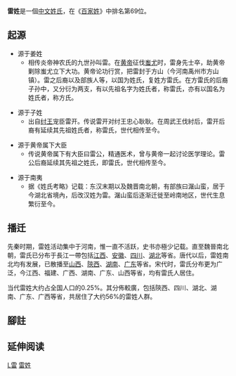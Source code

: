 {{姓氏
|姓氏=雷
|拼音=lei
|中国大陆=lei
|南京官话=luei<sup>2</sup>
|台湾=lei
|香港=lui
|澳门=loi
|新加坡=Lui
|马来西亚=Loi/Lui/Looi/Loy/Lwee/Lei
|越南=Lôi
|韩国=뇌
|朝鮮=뢰
|反切=
|同音字=
|堂号=
|郡望=[[冯翊郡|冯翊郡]]
}}

'''雷姓'''是一個[[中文姓氏|中文姓氏]]，在《[[百家姓|百家姓]]》中排名第69位。

==起源==
*源于姜姓
**相传炎帝神农氏的九世孙叫雷。在[[黄帝|黄帝]]征伐[[蚩尤|蚩尤]]时，雷身先士卒，助黄帝剿除蚩尤立下大功。黄帝论功行赏，把雷封于方山（今河南禹州市方山镇）。雷之后裔以及部族人等，以国为姓氏，复姓方雷氏。在方雷氏的后裔子孙中，又分衍为两支，有以先祖名字为姓氏者，称雷氏，亦有以国名为姓氏者，称方氏。

*源于子姓
**出自[[纣王|纣王]]宠臣雷开。传说雷开对纣王忠心耿耿。在周武王伐紂后，雷开后裔有延续其先祖姓氏者，称雷氏，世代相传至今。

*源于黄帝属下大臣
**传说黄帝属下有大臣曰雷公，精通医术，曾与黄帝一起讨论医学理论。雷公后裔延续其先祖之姓氏，即雷氏，世代相传至今。

*源于南夷
**据《姓氏考略》记载：东汉末期以及魏晋南北朝，有部族曰潳山蛮，居于今湖北省境內，后改汉姓为雷。潳山蛮后逐渐迁徙至岭南地区，世代生息繁衍至今。

==播迁==
先秦时期，雷姓活动集中于河南，惟一直不活跃，史书亦極少记载。直至魏晉南北朝，雷氏已分布于長江一帶包括[[江西|江西]]、[[安徽|安徽]]、[[四川|四川]]、[[湖北|湖北]]等省。唐代以后，雷姓南北均有发展，已散播至[[山西|山西]]、[[陝西|陝西]]、[[湖南|湖南]]、[[广东|广东]]等省。宋代时，雷氏分布更为广泛，今江西、福建、广西、湖南、广东、山西等省，均有雷氏人居住。 

当代雷姓大约占全国人口的0.25%。其分佈較廣，包括陝西、四川、湖北、湖南、广东、广西等省，共居住了大约56%的雷姓人群。

== 腳註 ==
{{reflist}}

== 延伸阅读 ==
{{Wikisource further reading}}

{{中國首一百個姓氏}}

[[Category:漢姓|L雷]]
[[Category:雷姓|]]